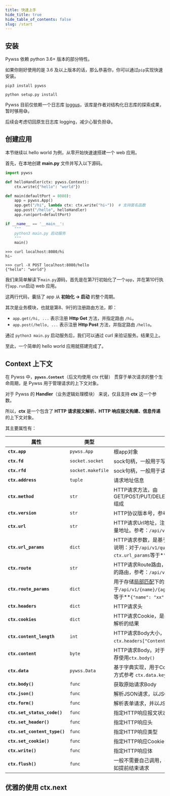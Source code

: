 ```yaml
---
title: 快速上手
hide_title: true
hide_table_of_contents: false
slug: /start
---
```


## 安装
Pywss 依赖 python 3.6+ 版本的部分特性。

如果你刚好使用的是 3.6 及以上版本的话，那么恭喜你，你可以通过`pip`实现快速安装。

<Tabs className="unique-tabs">
<TabItem value="pip安装" label="pip安装" default>

```shell script
pip3 install pywss
```

</TabItem>
<TabItem value="源码安装" label="源码安装" default>

```shell script
python setup.py install
```

</TabItem>
</Tabs>

Pywss 目前仅依赖一个日志库 [loggus](https://github.com/czasg/loggus)，该库是作者对结构化日志库的探索成果，暂时够用😅。

后续会考虑切回原生日志库 logging，减少心智负担😅。


## 创建应用
本节继续以 hello world 为例，从零开始快速速搭建一个 web 应用。

首先，在本地创建 **main.py** 文件并写入以下源码。

<Tabs className="unique-tabs">
  <TabItem value="main.py" label="main.py" default>

```python showLineNumbers title="应用源码"
import pywss

def helloHandler(ctx: pywss.Context):
    ctx.write({"hello": "world"})

def main(defaultPort = 8080):
    app = pywss.App()
    app.get("/hi", lambda ctx: ctx.write("hi~"))  # 支持匿名函数
    app.post("/hello", helloHandler)
    app.run(port=defaultPort)

if __name__ == '__main__':
    """
    python3 main.py 启动服务
    """
    main()
```

  </TabItem>
  <TabItem value="GET/hi" label="GET/hi">

```shell script title="请求 /hi 接口"
>>> curl localhost:8080/hi
hi~
```

  </TabItem>
  <TabItem value="POST/hello" label="POST/hello">

```shell script title="请求 /hello 接口"
>>> curl -X POST localhost:8080/hello
{"hello": "world"}
```

  </TabItem>
</Tabs>

我们来简单解读下`main.py`源码，首先是在第7行初始化了一个`app`，并在第10行执行`app.run`启动 web 应用。

这两行代码，囊括了 app 从 **初始化 -> 启动** 的整个周期。

其次是业务模块，也就是第8、9行的注册路由方法，即：
- `app.get(/hi, ...` 表示注册 **Http Get** 方法，并指定路由 `/hi`。
- `app.post(/hello, ...` 表示注册 **Http Post** 方法，并指定路由 `/hello`。

通过 `python3 main.py` 启动服务后，我们可以通过 curl 来验证服务。结果见上。

至此，一个简单的 hello world 应用就搭建完成了。



## **Context** 上下文
在 Pywss 中，**`pywss.Context`**（后文均使用 ctx 代替） 贯穿于单次请求的整个生命周期，是 Pywss 用于管理请求的上下文对象。

对于 Pywss 的 **Handler**（业务逻辑处理模块） 来说，仅且支持 **ctx** 这一个参数。

所以，**ctx** 是一个包含了 **HTTP 请求报文解析、HTTP 响应报文构建、信息传递** 的上下文对象。

其主要属性有：

|属性|类型|说明|
|---|---|---|
|**`ctx.app`**|`pywss.App`|根app对象|
|**`ctx.fd`**|`socket.socket`|sock句柄，一般用于写操作|
|**`ctx.rfd`**|`socket.makefile`|sock句柄，一般用于读操作|
|**`ctx.address`**|`tuple`|请求地址信息|
|**`ctx.method`**|`str`|HTTP请求方法，由 GET/POST/PUT/DELETE/HEAD/PATCH/OPTIONS 组成|
|**`ctx.version`**|`str`|HTTP协议版本号，参考：`HTTP/1.1`|
|**`ctx.url`**|`str`|HTTP请求Url地址，注意是**包含请求参数在内**的全量地址。参考：`/api/v1/query?key=value`|
|**`ctx.url_params`**|`dict`|HTTP请求参数，是基于`ctx.url`解析的结果。举例说明：对于`/api/v1/query?key=value`地址，`ctx.url_params`等于**`{"key": "value"}`**|
|**`ctx.route`**|`str`|HTTP请求Route路由，注意是**不包含请求参数在内**的路由，参考：`/api/v1/query`|
|**`ctx.route_params`**|`dict`|用于存储[局部匹配](#特殊路由匹配机制)下的路径参数，举例说明：对于`/api/v1/{name}/{age}`路由，`ctx.route_params`等于**`{"name": "xx", "age": "xx"}`**|
|**`ctx.headers`**|`dict`|HTTP请求头|
|**`ctx.cookies`**|`dict`|HTTP请求Cookie，是基于`ctx.headers["Cookie"]`解析的结果|
|**`ctx.content_length`**|`int`|HTTP请求Body大小，是基于`ctx.headers["Content-Length"]`解析的结果|
|**`ctx.content`**|`byte`|HTTP请求Body。对于需要获取原生请求场景，推荐使用`ctx.body()`|
|**`ctx.data`**|`pywss.Data`|基于字典实现，用于Context上下文信息传递。使用方式参考 `ctx.data.key = value`|
|**`ctx.body()`**|`func`|获取原始请求Body|
|**`ctx.json()`**|`func`|解析JSON请求，以JSON形式返回请求Body|
|**`ctx.form()`**|`func`|解析表单请求，并以JSON形式返回请求Body|
|**`ctx.set_status_code()`**|`func`|指定HTTP响应报文状态码|
|**`ctx.set_header()`**|`func`|指定HTTP响应头|
|**`ctx.set_content_type()`**|`func`|指定HTTP响应类型|
|**`ctx.set_cookie()`**|`func`|指定HTTP响应Cookie|
|**`ctx.write()`**|`func`|指定HTTP响应体|
|**`ctx.flush()`**|`func`|一般不需要自己调用，在某些特殊场景下有用，比如提前结束请求|


## 优雅的使用 **ctx.next**
